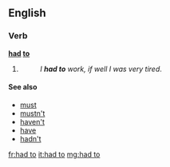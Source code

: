 ==English==

===Verb===
'''[[had]] [[to]]'''

# {{en-past of|have to}}
#: ''I '''had to''' work, if well I was very tired''.

====See also====
* [[must]]
* [[mustn't]]
* [[haven't]]
* [[have]]
* [[hadn't]]

[[fr:had to]]
[[it:had to]]
[[mg:had to]]
